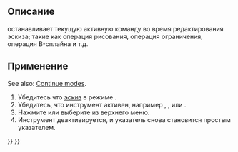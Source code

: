 <languages/>

<div class="mw-translate-fuzzy">
{{Docnav/ru
|[[Sketcher_MirrorSketch/ru|Отразить эскиз зеркально]]
|[[Sketcher_CreatePoint/ru|Создать точку]]
|[[Sketcher_Workbench/ru|Верстак "Sketcher"]]
|IconL=Sketcher_MirrorSketch.svg‎
|IconR=Sketcher_CreatePoint.svg
|IconC=Workbench_Sketcher.svg
}}
</div>

{{GuiCommand/ru
|Name/ru=Остановить операцию
|Name=Sketcher_StopOperation
|MenuLocation=Эскиз → Остановить операцию
|Workbenches=[[Sketcher_Workbench/ru|Sketcher]]
}}

<span id="Description"></span>
==Описание==

<div class="mw-translate-fuzzy">
{{Button|[[File:Sketcher_StopOperation.svg|16px]] [[Sketcher_StopOperation/ru|Остановить операцию]]}} останавливает текущую активную команду во время редактирования эскиза; такие как операция рисования, операция ограничения, операция B-сплайна и т.д.
</div>

<span id="Usage"></span>
==Применение==

See also: [[Sketcher_Workbench#Continue_modes|Continue modes]].

<div class="mw-translate-fuzzy">
# Убедитесь что [[Sketch/ru|эскиз]] в режиме {{Button|[[File:Sketcher_EditSketch.svg|16px]] [[Sketcher_EditSketch/ru|редакрирования]]}}.
# Убедитесь, что инструмент активен, например {{Button|[[File:Sketcher_CreatePolyline.svg|16px]] [[Sketcher_CreatePolyline/ru|Создать полилинию]]}}, {{Button|[[File:Sketcher_ConstrainDistanceY.svg|16px]] [[Sketcher_ConstrainDistanceY/ru|Ограничить расстояние по вертикали]]}}, или {{Button|[[File:Sketcher_Move.svg|16px]] [[Sketcher_Move/ru|Переместить]]}}.
# Нажмите {{Button|[[File:Sketcher_StopOperation.svg|16px]] [[Sketcher_StopOperation/ru|Остановить операцию]]}} или выберите {{MenuCommand|Sketch → [[File:Sketcher_StopOperation.svg|16px]] [[Sketcher_StopOperation/ru|Остановить операцию]]}} из верхнего меню.
# Инструмент деактивируется, и указатель снова становится простым указателем.
</div>


<div class="mw-translate-fuzzy">
{{Docnav/ru
|[[Sketcher_MirrorSketch/ru|Отразить эскиз зеркально]]
|[[Sketcher_CreatePoint/ru|Создать точку]]
|[[Sketcher_Workbench/ru|Верстак "Sketcher"]]
|IconL=Sketcher_MirrorSketch.svg‎
|IconR=Sketcher_CreatePoint.svg
|IconC=Workbench_Sketcher.svg
}}
</div>

{{Sketcher_Tools_navi{{#translation:}}}}
{{Userdocnavi{{#translation:}}}}